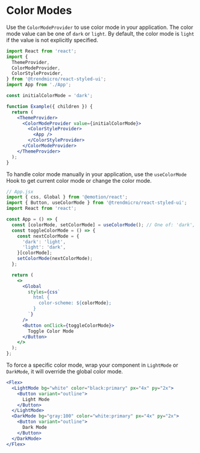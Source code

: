 # Color Modes

Use the `ColorModeProvider` to use color mode in your application. The color mode value can be one of `dark` or `light`. By default, the color mode is `light` if the value is not explicitly specified.

```jsx disabled
import React from 'react';
import {
  ThemeProvider,
  ColorModeProvider,
  ColorStyleProvider,
} from '@trendmicro/react-styled-ui';
import App from './App';

const initialColorMode = 'dark';

function Example({ children }) {
  return (
    <ThemeProvider>
      <ColorModeProvider value={initialColorMode}>
        <ColorStyleProvider>
          <App />
        </ColorStyleProvider>
      </ColorModeProvider>
    </ThemeProvider>
  );
}
```

To handle color mode manually in your application, use the `useColorMode` Hook to get current color mode or change the color mode.

```jsx disabled
// App.jsx
import { css, Global } from '@emotion/react';
import { Button, useColorMode } from '@trendmicro/react-styled-ui';
import React from 'react';

const App = () => {
  const [colorMode, setColorMode] = useColorMode(); // One of: 'dark', 'light'
  const toggleColorMode = () => {
    const nextColorMode = {
      'dark': 'light',
      'light': 'dark',
    }[colorMode];
    setColorMode(nextColorMode);
  };

  return (
    <>
      <Global
        styles={css`
          html {
            color-scheme: ${colorMode};
          }
        `}
      />
      <Button onClick={toggleColorMode}>
        Toggle Color Mode
      </Button>
    </>
  );
};
```

To force a specific color mode, wrap your component in `LightMode` or `DarkMode`, it will override the global color mode.

```jsx
<Flex>
  <LightMode bg="white" color="black:primary" px="4x" py="2x">
    <Button variant="outline">
      Light Mode
    </Button>
  </LightMode>
  <DarkMode bg="gray:100" color="white:primary" px="4x" py="2x">
    <Button variant="outline">
      Dark Mode
    </Button>
  </DarkMode>
</Flex>
```
